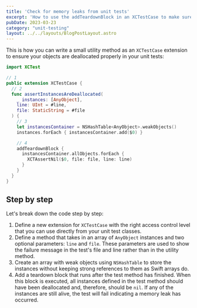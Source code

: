 ```yaml
---
title: 'Check for memory leaks from unit tests'
excerpt: 'How to use the addTeardownBlock in an XCTestCase to make sure instances are deallocated accordingly.'
pubDate: 2023-03-23
category: "unit-testing"
layout: ../../layouts/BlogPostLayout.astro
---
```


This is how you can write a small utility method as an `XCTestCase` extension to ensure your objects are deallocated properly in your unit tests:

```swift:AssertInstancesAreDeallocated.swift
import XCTest

// 1
public extension XCTestCase {
  // 2
  func assertInstancesAreDeallocated(
    _ instances: [AnyObject],
    line: UInt = #line,
    file: StaticString = #file
  ) {
    // 3
    let instancesContainer = NSHashTable<AnyObject>.weakObjects()
    instances.forEach { instancesContainer.add($0) }

    // 4
    addTeardownBlock {
      instancesContainer.allObjects.forEach {
        XCTAssertNil($0, file: file, line: line)
      }
    }
  }
}
```

## Step by step

Let's break down the code step by step:

1. Define a new extension for `XCTestCase` with the right access control level that you can use directly from your unit test classes.
2. Define a method that takes in an array of `AnyObject` instances and two optional parameters: `line` and `file`. These parameters are used to show the failure message in the test's file and line rather than in the utility method.
3. Create an array with weak objects using `NSHashTable` to store the instances without keeping strong references to them as Swift arrays do.
4. Add a teardown block that runs after the test method has finished. When this block is executed, all instances defined in the test method should have been deallocated and, therefore, should be `nil`. If any of the instances are still alive, the test will fail indicating a memory leak has occurred. 